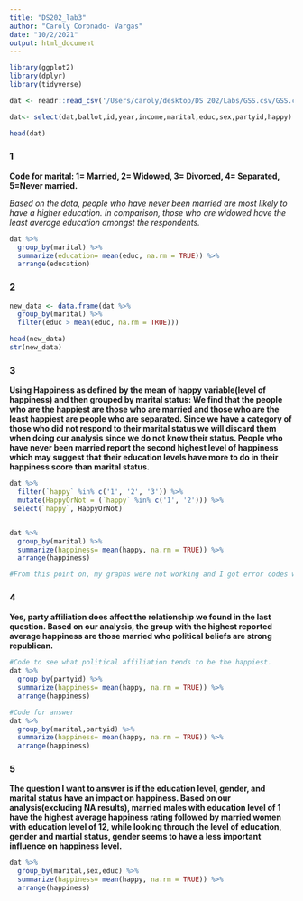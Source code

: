 ```yaml
---
title: "DS202_lab3"
author: "Caroly Coronado- Vargas"
date: "10/2/2021"
output: html_document
---
```


```R
library(ggplot2)
library(dplyr)
library(tidyverse)

dat <- readr::read_csv('/Users/caroly/desktop/DS 202/Labs/GSS.csv/GSS.csv')

```

```r
dat<- select(dat,ballot,id,year,income,marital,educ,sex,partyid,happy)

head(dat)
```

### 1 ###

**Code for marital: 1= Married, 2= Widowed, 3= Divorced, 4= Separated, 5=Never married.**

*Based on the data, people who have never been married are most likely to have a higher education. In comparison, those who are widowed have the least average education amongst the respondents. *

```r
dat %>% 
  group_by(marital) %>%
  summarize(education= mean(educ, na.rm = TRUE)) %>%
  arrange(education)

```
### 2 ###

```r
new_data <- data.frame(dat %>% 
  group_by(marital) %>%
  filter(educ > mean(educ, na.rm = TRUE))) 

head(new_data)
str(new_data)  

```
### 3 ###

**Using Happiness as defined by the mean of happy variable(level of happiness) and then grouped by marital status: We find that the people who are the happiest are those who are married and those who are the least happiest are people who are separated. Since we have a category of those who did not respond to their marital status we will discard them when doing our analysis since we do not know their status. People who have never been married report the second highest level of happiness which may suggest that their education levels have more to do in their happiness score than marital status.**

```r
dat %>% 
  filter(`happy` %in% c('1', '2', '3')) %>%
  mutate(HappyOrNot = (`happy` %in% c('1', '2'))) %>%
 select(`happy`, HappyOrNot)


dat %>% 
  group_by(marital) %>%
  summarize(happiness= mean(happy, na.rm = TRUE)) %>%
  arrange(happiness)

#From this point on, my graphs were not working and I got error codes while rerunning my code and trying to import the data set.
```
### 4 ###

**Yes, party affiliation does affect the relationship we found in the last question. Based on our analysis, the group with the highest reported average happiness are those married who political beliefs are strong republican.**

```r
#Code to see what political affiliation tends to be the happiest.
dat %>% 
  group_by(partyid) %>%
  summarize(happiness= mean(happy, na.rm = TRUE)) %>%
  arrange(happiness)

#Code for answer
dat %>% 
  group_by(marital,partyid) %>%
  summarize(happiness= mean(happy, na.rm = TRUE)) %>%
  arrange(happiness)

```
### 5 ###

**The question I want to answer is if the education level, gender, and marital status have an impact on happiness. Based on our analysis(excluding NA results), married males with education level of 1 have the highest average happiness rating followed by married women with education level of 12, while looking through the level of education, gender and martial status, gender seems to have a less important influence on happiness level.**

```r
dat %>% 
  group_by(marital,sex,educ) %>%
  summarize(happiness= mean(happy, na.rm = TRUE)) %>%
  arrange(happiness)


```


